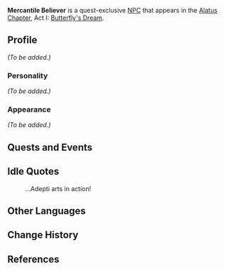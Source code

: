 {{Meta
<!-- Remove this template after adding the missing info -->
|missing_NPC_profile  = yes
}}
{{Character Infobox
|type             = Quest NPC
|image            = NPC Mercantile Believer.png
|region           = Liyue
|voiceEN          = [https://www.luisbermudezvo.com/ Luis Bermudez]<ref name="Luis Bermudez">Twitter: [https://twitter.com/LuisBermudezVO/status/1356914075553292298 EN VA Self Announcement]</ref>
}}
'''Mercantile Believer''' is a quest-exclusive [[NPC]] that appears in the [[Alatus Chapter]], Act I: [[Butterfly's Dream]].
<!--
==Location==
<gallery>
NPC Location Mercantile Believer.png|Mercantile Believer's location
NPC Location Mercantile Believer Context.png|Additional context
</gallery>
-->
==Profile==
<!--detailed story/lore information goes here-->
''(To be added.)''

===Personality===
''(To be added.)''

===Appearance===
''(To be added.)''

==Quests and Events==
{{Quests and Events}}

==Idle Quotes==
{{Dialogue start}}
: {{DIcon|Idle}} ...Adepti arts in action!
{{Dialogue end}}

==Other Languages==
{{Other Languages
|default_hidden = 1
|en      = Mercantile Believer
|zhs     = 商人信众
|zhs_rm  = Shāngrén Xìnzhòng
|zht     = 商人信眾
|zht_rm  = Shāngrén Xìnzhòng
|ja      = 商人信者
|ja_rm   = Shounin Shinja
|ko      = 상인 신도
|ko_rm   = Sang'in Sindo
|es      = Comerciante creyente
|fr      = Fidèle - Marchand
|ru      = Верующий торговец
|th      = พ่อค้าผู้ศรัทธา
|th_rm   = Pho Kha Phu Sattha
|vi      = Tín Đồ Thương Nhân
|de      = Anbetender Händler
|id      = Pedagang Beriman
|pt      = Comerciante Crente
|tr      = İnançlı Tüccar
|it      = Mercante credente
}}

==Change History==
{{Change History|1.3}}

==References==
{{Reflist}}